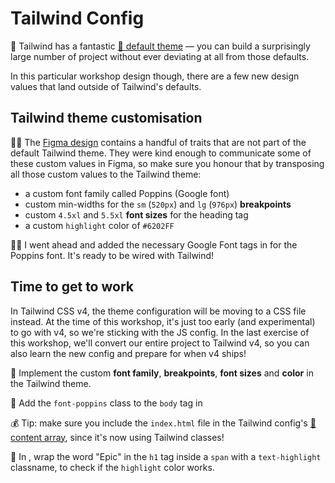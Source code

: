 # Tailwind Config

<EpicVideo url="https://www.epicweb.dev/workshops/pixel-perfect-figma-to-tailwind/project-setup/tailwind-theme-customization-and-configuration" />

🦉 Tailwind has a fantastic [📜 default theme](https://tailwindcss.com/docs/theme) — you can build a surprisingly large number of project without ever deviating at all from those defaults.

In this particular workshop design though, there are a few new design values that land outside of Tailwind's defaults.

## Tailwind theme customisation

👨‍💼 The [Figma design](https://www.figma.com/file/P7JAJ2NX6SOw72iTa8eyjl/Pixel-Perfect-Tailwind?type=design&node-id=0%3A1&mode=design&t=WVR4uy4alsTwrVTc-1) contains a handful of traits that are not part of the default Tailwind theme. They were kind enough to communicate some of these custom values in Figma, so make sure you honour that by transposing all those custom values to the Tailwind theme:

- a custom font family called Poppins (Google font)
- custom min-widths for the `sm` (`520px`) and `lg` (`976px`) **breakpoints**
- custom `4.5xl` and `5.5xl` **font sizes** for the heading tag
- a custom `highlight` color of `#6202FF`

🧝‍♂️ I went ahead and added the necessary Google Font tags in <InlineFile file="index.html" /> for the Poppins font. It's ready to be wired with Tailwind!

## Time to get to work

<callout-info>
	In Tailwind CSS v4, the theme configuration will be moving to a CSS file
	instead. At the time of this workshop, it's just too early (and experimental)
	to go with v4, so we're sticking with the JS config.
</callout-info>

<callout-success>
	In the last exercise of this workshop, we'll convert our entire project to
	Tailwind v4, so you can also learn the new config and prepare for when v4
	ships!
</callout-success>

🐨 Implement the custom **font family**, **breakpoints**, **font sizes** and **color** in the Tailwind theme. <InlineFile file="tailwind.config.ts" />

🐨 Add the `font-poppins` class to the `body` tag in <InlineFile file="index.html" />

💰 Tip: make sure you include the `index.html` file in the Tailwind config's [📜 content array](https://tailwindcss.com/docs/content-configuration), since it's now using Tailwind classes!

🐨 In <InlineFile file="scr/App.tsx" />, wrap the word "Epic" in the `h1` tag inside a `span` with a `text-highlight` classname, to check if the `highlight` color works.
